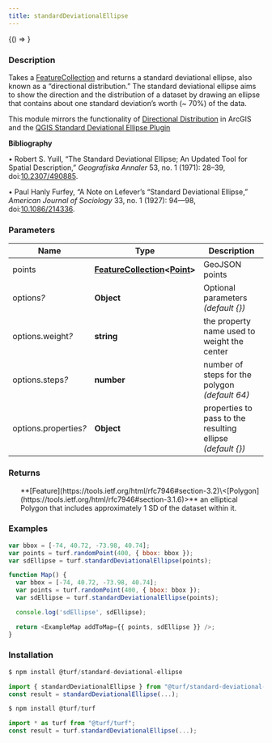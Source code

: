 ```yaml
---
title: standardDeviationalEllipse
---
```



<!-- Expose turf as global var for experimenting in the browser console -->

<BrowserOnly>{() => <WindowTurfGlobal turf={turf} />}</BrowserOnly>

### Description

Takes a [FeatureCollection](https://tools.ietf.org/html/rfc7946#section-3.3) and returns a standard deviational ellipse,
also known as a “directional distribution.” The standard deviational ellipse
aims to show the direction and the distribution of a dataset by drawing
an ellipse that contains about one standard deviation’s worth (~ 70%) of the
data.

This module mirrors the functionality of [Directional Distribution](http://desktop.arcgis.com/en/arcmap/10.3/tools/spatial-statistics-toolbox/directional-distribution.htm)
in ArcGIS and the [QGIS Standard Deviational Ellipse Plugin](http://arken.nmbu.no/~havatv/gis/qgisplugins/SDEllipse/)

**Bibliography**

• Robert S. Yuill, “The Standard Deviational Ellipse; An Updated Tool for
Spatial Description,” _Geografiska Annaler_ 53, no. 1 (1971): 28–39,
doi:[10.2307/490885](https://doi.org/10.2307/490885).

• Paul Hanly Furfey, “A Note on Lefever’s “Standard Deviational Ellipse,”
_American Journal of Sociology_ 33, no. 1 (1927): 94—98,
doi:[10.1086/214336](https://doi.org/10.1086/214336).

### Parameters

| Name                       | Type                                                                                                                                  | Description                                                 |
| -------------------------- | ------------------------------------------------------------------------------------------------------------------------------------- | ----------------------------------------------------------- |
| points                     | **[FeatureCollection](https://tools.ietf.org/html/rfc7946#section-3.3)\<[Point](https://tools.ietf.org/html/rfc7946#section-3.1.2)>** | GeoJSON points                                              |
| options<i>?</i>            | **Object**                                                                                                                            | Optional parameters _(default \{})_                         |
| options.weight<i>?</i>     | **string**                                                                                                                            | the property name used to weight the center                 |
| options.steps<i>?</i>      | **number**                                                                                                                            | number of steps for the polygon _(default 64)_              |
| options.properties<i>?</i> | **Object**                                                                                                                            | properties to pass to the resulting ellipse _(default \{})_ |

### Returns

<ul>
  **[Feature](https://tools.ietf.org/html/rfc7946#section-3.2)\<[Polygon](https://tools.ietf.org/html/rfc7946#section-3.1.6)>** an elliptical Polygon that includes approximately 1 SD of the dataset within it.

</ul>

### Examples

```javascript
var bbox = [-74, 40.72, -73.98, 40.74];
var points = turf.randomPoint(400, { bbox: bbox });
var sdEllipse = turf.standardDeviationalEllipse(points);
```

```javascript live
function Map() {
  var bbox = [-74, 40.72, -73.98, 40.74];
  var points = turf.randomPoint(400, { bbox: bbox });
  var sdEllipse = turf.standardDeviationalEllipse(points);

  console.log('sdEllipse', sdEllipse);

  return <ExampleMap addToMap={{ points, sdEllipse }} />;
}
```

### Installation

```javascript
$ npm install @turf/standard-deviational-ellipse

import { standardDeviationalEllipse } from "@turf/standard-deviational-ellipse";
const result = standardDeviationalEllipse(...);
```

```javascript
$ npm install @turf/turf

import * as turf from "@turf/turf";
const result = turf.standardDeviationalEllipse(...);
```
